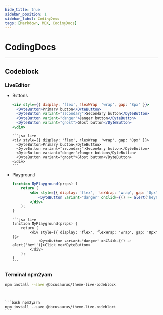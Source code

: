 ```yaml
---
hide_title: true
sidebar_position: 1
sidebar_label: CodingDocs
tags: [Markdown, MDX, CodingDocs]
---
```


<CardHeading>

  # CodingDocs
</CardHeading>

---

<CardHeading>

  ## Codeblock
</CardHeading>


  <CardChapter>

  ### LiveEditor

- Buttons
  
  ```jsx live
  <div style={{ display: 'flex', flexWrap: 'wrap', gap: '8px' }}>
    <DyteButton>Primary button</DyteButton>
    <DyteButton variant="secondary">Secondary button</DyteButton>
    <DyteButton variant="danger">Danger button</DyteButton>
    <DyteButton variant="ghost">Ghost button</DyteButton>
  </div>
  ```

  ~~~
  ```jsx live
  <div style={{ display: 'flex', flexWrap: 'wrap', gap: '8px' }}>
    <DyteButton>Primary button</DyteButton>
    <DyteButton variant="secondary">Secondary button</DyteButton>
    <DyteButton variant="danger">Danger button</DyteButton>
    <DyteButton variant="ghost">Ghost button</DyteButton>
  </div>
  ```
  ~~~

- Playground
  ```jsx live
  function MyPlayground(props) {
      return (
          <div style={{ display: 'flex', flexWrap: 'wrap', gap: '8px' }}>
              <DyteButton variant="danger" onClick={() => alert('hey!')}>Click me</DyteButton>
          </div>
      );
  }
  ```

  ~~~
  ```jsx live
  function MyPlayground(props) {
      return (
          <div style={{ display: 'flex', flexWrap: 'wrap', gap: '8px' }}>
              <DyteButton variant="danger" onClick={() => alert('hey!')}>Click me</DyteButton>
          </div>
      );
  }
  ```
  ~~~

</CardChapter>



<CardChapter>

  ### Terminal npm2yarn

  ```bash npm2yarn
  npm install --save @docusaurus/theme-live-codeblock 
  ```
  <br/>

  ````
  ```bash npm2yarn
  npm install --save @docusaurus/theme-live-codeblock 
  ```

  ````
  </CardChapter>
  <br/>

